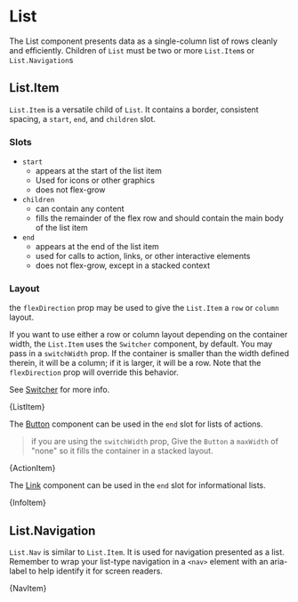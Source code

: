 
<Meta title="List" component={List} />

# List
The List component presents data as a single-column list of rows cleanly and efficiently. Children of `List` must be two or
more `List.Item`s or `List.Navigation`s

## List.Item

`List.Item` is a versatile child of `List`. It contains a border, consistent spacing, a `start`, `end`, and
`children` slot.

### Slots

- `start`
  - appears at the start of the list item
  - Used for icons or other graphics
  - does not flex-grow
- `children`
  - can contain any content
  - fills the remainder of the flex row and should contain the main body of the list item
- `end`
  - appears at the end of the list item
  - used for calls to action, links, or other interactive elements
  - does not flex-grow, except in a stacked context

### Layout

the `flexDirection` prop may be used to give the `List.Item` a `row` or `column` layout.

If you want to use either a row or column layout depending on the container width, the `List.Item` uses the `Switcher`
component, by default. You may pass in a `switchWidth` prop. If the container is smaller than the width defined therein,
it will be a column; if it is larger, it will be a row. Note that the `flexDirection` prop will override this behavior.

See [Switcher](/docs/layout-switcher--default-story) for more info.

<Canvas>
  <Story name="Default">
    {ListItem}
  </Story>
</Canvas>

<ArgsTable of={ListItemComponent} subComponents={{List}} />

The [Button](?path=/docs/components-buttons--button) component can be used in the `end` slot for lists of actions.

> if you are using the `switchWidth` prop, Give the `Button` a `maxWidth` of "none" so it fills the container in a
stacked layout.

<Canvas>
  <Story name="List.Item with action item">
    {ActionItem}
  </Story>
</Canvas>

The [Link](?path=/docs/components-link--default-story) component can be used in the `end` slot for informational lists.

<Canvas>
  <Story name="List.Item informational">
    {InfoItem}
  </Story>
</Canvas>

## List.Navigation

`List.Nav` is similar to `List.Item`. It is used for navigation presented as a list.
Remember to wrap your list-type navigation in a `<nav>` element with an aria-label to help identify it for
screen readers.

<Canvas>
  <Story name="List.Navigation">
    {NavItem}
  </Story>
</Canvas>

<ArgsTable of={NavigationListItem} subComponents={{List}}/>
